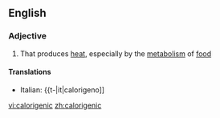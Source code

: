 ==English==

===Adjective===
{{en-adj}}

# That produces [[heat]], especially by the [[metabolism]] of [[food]]

====Translations====
*Italian: {{t-|it|calorigeno]]

[[vi:calorigenic]]
[[zh:calorigenic]]